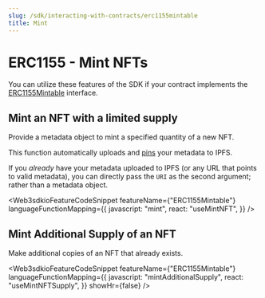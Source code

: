 ```yaml
---
slug: /sdk/interacting-with-contracts/erc1155mintable
title: Mint
---
```



# ERC1155 - Mint NFTs

You can utilize these features of the SDK if your contract implements the [ERC1155Mintable](/contractkit/interfaces/erc1155mintable) interface.

<div className="row" style={{ marginBottom: 24 }}>
  <div className="col col--12" style={{ marginTop: 8 }}>
    <QuickstartCard
      name="Learn how to implement ERC1155Mintable in your smart contract"
      link={"/contractkit/interfaces/erc1155mintable"}
      image="/assets/icons/general.png"
    />
  </div>
</div>

## Mint an NFT with a limited supply

Provide a metadata object to mint a specified quantity of a new NFT.

This function automatically uploads and [pins](https://blog.web3sdk.io/guides/securing-pinning-your-nft-with-ipfs/) your metadata to IPFS.

If you _already_ have your metadata uploaded to IPFS (or any URL that points to valid metadata),
you can directly pass the `URI` as the second argument; rather than a metadata object.

<Web3sdkioFeatureCodeSnippet
  featureName={"ERC1155Mintable"}
  languageFunctionMapping={{
    javascript: "mint",
    react: "useMintNFT",
  }}
/>

## Mint Additional Supply of an NFT

Make additional copies of an NFT that already exists.

<Web3sdkioFeatureCodeSnippet
  featureName={"ERC1155Mintable"}
  languageFunctionMapping={{
    javascript: "mintAdditionalSupply",
    react: "useMintNFTSupply",
  }}
  showHr={false}
/>
